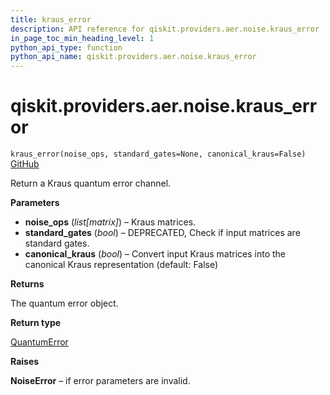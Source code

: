 ```yaml
---
title: kraus_error
description: API reference for qiskit.providers.aer.noise.kraus_error
in_page_toc_min_heading_level: 1
python_api_type: function
python_api_name: qiskit.providers.aer.noise.kraus_error
---
```


# qiskit.providers.aer.noise.kraus\_error

<span id="qiskit.providers.aer.noise.kraus_error" />

`kraus_error(noise_ops, standard_gates=None, canonical_kraus=False)` [GitHub](https://github.com/qiskit/qiskit-aer/tree/stable/0.10/qiskit/providers/aer/noise/errors/standard_errors.py "view source code")

Return a Kraus quantum error channel.

**Parameters**

*   **noise\_ops** (*list\[matrix]*) – Kraus matrices.
*   **standard\_gates** (*bool*) – DEPRECATED, Check if input matrices are standard gates.
*   **canonical\_kraus** (*bool*) – Convert input Kraus matrices into the canonical Kraus representation (default: False)

**Returns**

The quantum error object.

**Return type**

[QuantumError](qiskit.providers.aer.noise.QuantumError "qiskit.providers.aer.noise.QuantumError")

**Raises**

**NoiseError** – if error parameters are invalid.

